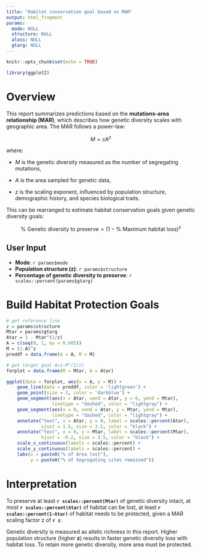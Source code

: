 ```yaml
---
title: "Habitat conservation goal based on MAR"
output: html_fragment
params:
  mode: NULL
  structure: NULL
  aloss: NULL
  gtarg: NULL
---
```


```r
knitr::opts_chunk$set(echo = TRUE)

library(ggplot2)
```

# Overview

This report summarizes predictions based on the **mutations–area relationship (MAR)**, which describes how genetic diversity scales with geographic area. The MAR follows a power-law:

$$
M = cA^z
$$

where:

- $M$ is the genetic diversity measured as the number of segregating mutations,

- $A$ is the area sampled for genetic data,

- $z$ is the scaling exponent, influenced by population structure, demographic history, and species biological traits.

This can be rearranged to estimate habitat conservation goals given genetic diversity goals:

$$
\text{% Genetic diversity to preserve} = (1 - \text{% Maximum habitat loss})^z
$$

## User Input

- **Mode**: `r params$mode`
- **Population structure (z)**: `r params$structure`
- **Percentage of genetic diversity to preserve**: `r scales::percent(params$gtarg)`

# Build Habitat Protection Goals

```r
# get reference line
z = params$structure
Mtar = params$gtarg
Atar = 1 - Mtar^(1/z)
A = c(seq(0, 1, by = 0.005))
M = (1-A)^z
preddf = data.frame(A = A, M = M)

# get target goal A=1−M^(1/z)
forplot = data.frame(M = Mtar, A = Atar)

ggplot(data = forplot, aes(x = A, y = M)) +
    geom_line(data = preddf, color = 'lightgreen') +
    geom_point(size = 3, color = 'darkblue') +
    geom_segment(aes(x = Atar, xend = Atar, y = 0, yend = Mtar),
                 linetype = "dashed", color = "lightgray") +
    geom_segment(aes(x = 0, xend = Atar, y = Mtar, yend = Mtar),
                 linetype = "dashed", color = "lightgray") +
    annotate("text", x = Atar, y = 0, label = scales::percent(Atar),
             vjust = 1.5, size = 3.5, color = "black") +
    annotate("text", x = 0, y = Mtar, label = scales::percent(Mtar),
             hjust = -0.2, size = 3.5, color = "black") +
    scale_x_continuous(labels = scales::percent) +
    scale_y_continuous(labels = scales::percent) +
    labs(x = paste0("% of Area lost"),
         y = paste0("% of Segregating sites remained"))
```


# Interpretation

To preserve at least **`r scales::percent(Mtar)`** of genetic diversity intact,
at most **`r scales::percent(Atar)`** of habitat can be lost,
at least **`r scales::percent(1-Atar)`** of habitat needs to be protected,
given a MAR scaling factor z of **`r z`**.

Genetic diversity is measured as allelic richness in this report.
Higher population structure (higher **z**) results in faster genetic diversity loss with habitat loss.
To retain more genetic diversity, more area must be protected.

